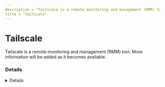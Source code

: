 ```yaml
---
description = "Tailscale is a remote monitoring and management (RMM) tool. More information will be added as it becomes available."
title = "Tailscale"
---
```




# Tailscale

Tailscale is a remote monitoring and management (RMM) tool. More information will be added as it becomes available.

### Details
<Details author={""}
         category={""}
         created={""}
         website={""}
         lastModified={"2-14-2024"}
         privileges={""}
         free={ false }
         verification={ false }
/>

#### Installation Paths
<Card code={ ["tailscale-*.exe", "tailscaled.exe", "tailscale-ipn.exe"] }/>





### Forensic Artifacts




#### Network Artifacts
<EuiSpacer size="xl"/>
<NetworkArtifactsTable data={ [{"Description": "Known remote domains", "Domains": ["*.tailscale.com", "*.tailscale.io", "tailscale.com"], "Ports": []}] }/>




### Detections
- Detects potential network activity of Tailscale RMM tool
  - [Sigma Rule](https://github.com/magicsword-io/LOLRMM/blob/main/detections/sigma/tailscale_network_sigma.yml)
- Detects potential processes activity of Tailscale RMM tool
  - [Sigma Rule](https://github.com/magicsword-io/LOLRMM/blob/main/detections/sigma/tailscale_processes_sigma.yml)

### References
- [https://tailscale.com/kb/1023/troubleshooting](https://tailscale.com/kb/1023/troubleshooting)

